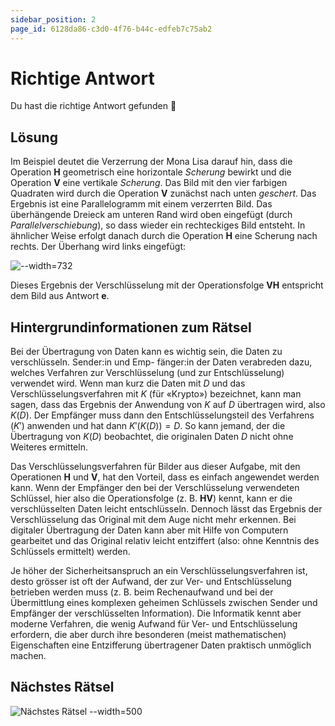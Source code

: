 ```yaml
---
sidebar_position: 2
page_id: 6128da86-c3d0-4f76-b44c-edfeb7c75ab2
---
```


# Richtige Antwort

Du hast die richtige Antwort gefunden 🥳


## Lösung
Im Beispiel deutet die Verzerrung der Mona Lisa darauf hin, dass die Operation **H** geometrisch eine horizontale *Scherung* bewirkt und die Operation **V** eine vertikale *Scherung*.
Das Bild mit den vier farbigen Quadraten wird durch die Operation **V** zunächst nach unten *geschert*. Das Ergebnis ist eine Parallelogramm mit einem verzerrten Bild. Das überhängende Dreieck am unteren Rand wird oben eingefügt (durch *Parallelverschiebung*), so dass wieder ein rechteckiges Bild entsteht. In ähnlicher Weise erfolgt danach durch die Operation **H** eine Scherung nach rechts. Der Überhang wird links eingefügt:

![--width=732](./images/lsg.jpg)

Dieses Ergebnis der Verschlüsselung mit der Operationsfolge **VH** entspricht dem Bild aus Antwort **e**.

## Hintergrundinformationen zum Rätsel


Bei der Übertragung von Daten kann es wichtig sein, die Daten zu verschlüsseln. Sender\:in und Emp-
fänger\:in der Daten verabreden dazu, welches Verfahren zur Verschlüsselung (und zur Entschlüsselung)
verwendet wird. Wenn man kurz die Daten mit $D$ und das Verschlüsselungsverfahren mit $K$ (für
«Krypto») bezeichnet, kann man sagen, dass das Ergebnis der Anwendung von $K$ auf $D$ übertragen
wird, also $K(D)$. Der Empfänger muss dann den Entschlüsselungsteil des Verfahrens ($K'$) anwenden
und hat dann $K'(K(D)) = D$. So kann jemand, der die Übertragung von $K(D)$ beobachtet, die
originalen Daten $D$ nicht ohne Weiteres ermitteln.

Das Verschlüsselungsverfahren für Bilder aus dieser Aufgabe, mit den Operationen **H** und
**V**, hat den Vorteil, dass es einfach angewendet werden kann. Wenn der Empfänger den bei der
Verschlüsselung verwendeten Schlüssel, hier also die Operationsfolge (z. B. **HV**) kennt, kann er
die verschlüsselten Daten leicht entschlüsseln. Dennoch lässt das Ergebnis der Verschlüsselung das
Original mit dem Auge nicht mehr erkennen. Bei digitaler Übertragung der Daten kann aber mit
Hilfe von Computern gearbeitet und das Original relativ leicht entziffert (also: ohne Kenntnis des
Schlüssels ermittelt) werden.

Je höher der Sicherheitsanspruch an ein Verschlüsselungsverfahren ist, desto grösser ist oft der
Aufwand, der zur Ver- und Entschlüsselung betrieben werden muss (z. B. beim Rechenaufwand
und bei der Übermittlung eines komplexen geheimen Schlüssels zwischen Sender und Empfänger
der verschlüsselten Information). Die Informatik kennt aber moderne Verfahren, die wenig Aufwand
für Ver- und Entschlüsselung erfordern, die aber durch ihre besonderen (meist mathematischen)
Eigenschaften eine Entzifferung übertragener Daten praktisch unmöglich machen.

## Nächstes Rätsel

![Nächstes Rätsel --width=500](./images/next-qr.png)